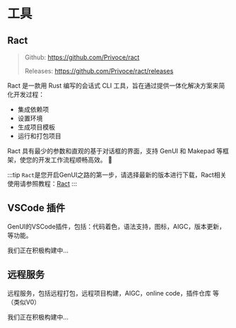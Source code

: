 
# 工具

## Ract

> Github: https://github.com/Privoce/ract
> 
> Releases: https://github.com/Privoce/ract/releases

Ract 是一款用 Rust 编写的会话式 CLI 工具，旨在通过提供一体化解决方案来简化开发过程：

- 集成依赖项
- 设置环境
- 生成项目模板
- 运行和打包项目

Ract 具有最少的参数和直观的基于对话框的界面，支持 GenUI 和 Makepad 等框架，使您的开发工作流程顺畅高效。 🚀

:::tip
`Ract`是您开启GenUI之路的第一步，请选择最新的版本进行下载，Ract相关使用请参照教程：[Ract](zh/tools/ract/introduction)
:::

## VSCode 插件 <Badge text="Comming Soon" type="warning" />

GenUI的VSCode插件，包括：代码着色，语法支持，图标，AIGC，版本更新，等功能。

我们正在积极构建中...

## 远程服务 <Badge text="Comming Soon" type="warning" />

远程服务，包括远程打包，远程项目构建，AIGC，online code，插件仓库 等（类似V0）

我们正在积极构建中...